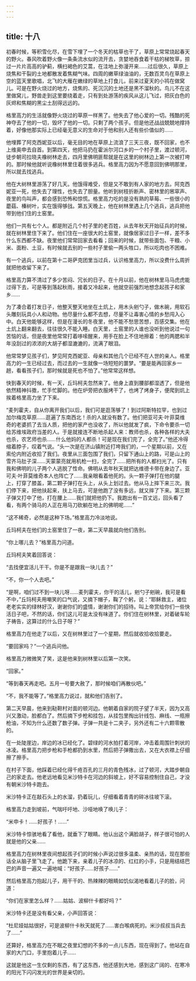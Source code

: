 ```yaml
---
---
---
```

title: 十八
---




初春时候，等积雪化尽，在雪下埋了一个冬天的枯草也干了，草原上常常烧起春天的野火。春风吹着野火像一条条流水似的流开去，贪婪地吞食着干枯的梯牧草，掠过一片片高高的驴蓟，横扫褐色的艾蒿，在洼地上弥漫开来……过后很久，草原上烧焦和干裂的土地都散发着焦糊气味。四周的嫩草绿油油的，无数百灵鸟在草原上空的蓝天里歌唱，北飞的大雁在嫩绿的草地上打食儿，前来过夏天的小鸨在做窝儿。可是在野火烧过的地方，烧焦的、死沉沉的土地还是黑不溜秋的。鸟儿不在这里做窝儿，野兽走到这里要绕着走，只有到处游荡的疾风从这儿飞过，把灰白色的灰烬和焦糊的黑尘土刮得远远的。

格里高力的生活就像野火烧过的草原一样黑了。他失去了他心爱的一切。残酷的死神夺去了他的一切，毁坏了他的一切。只剩了两个孩子。但是他还战战兢兢地撑持着，好像他那实际上已经毫无意义的生命对于他和别人还有些价值似的……

他埋葬了阿克西妮亚以后，毫无目的地在草原上流浪了三天三夜，既不回家，也不上维奥申去自首。到第四天，他把马扔在霍派尔河口乡的一个村子里，渡过顿河，徒步朝司拉晓夫橡树林走去，四月里佛明匪帮就是在这里的树林边上第一次被打垮的。那时候他就听说橡树林里住着很多逃兵。格里高力因为不愿意回到佛明那里，所以就去找逃兵。

他在大树林里游荡了好几天。他饿得难受，但是又不敢到有人家的地方去。阿克西妮亚一死，他失去了理性，也失去了胆量。他听到树枝折断声、密林里的窸窣声、夜里的鸟叫声，都会感到恐怖和惊慌。格里高力吃的是没有熟的草莓、一些很小的蘑菇、榛树叶，实在饿得够戗。第五天晚上，他在树林里遇上几个逃兵，逃兵把他带到他们住的土窑里。

他们一共有七个人。都是附近几个村子里的老百姓，从去年秋天开始征兵的时候，就在树林里住下来了。他们住在一座很大的土窑里，就像居家过日子一样，差不多什么东西都不缺。夜里他们常常回家去看看；回来的时候，就带些面包、干粮、小米、面粉、土豆，有时候就去别的一些村子里偷一两头牲口，所以吃肉也不困难。

有一个逃兵，以前在第十二哥萨克团里当过兵，认识格里高力，所以没费什么周折就把他收留下来了。

格里高力算不清过了多少苦闷、冗长的日子。在十月以前，他在树林里马马虎虎能过得下去，可是等到落起秋雨，接着又冷起来，他就空前强烈地想念起孩子和家乡……

为了凑合着打发日子，他整天整天地坐在土炕上，用木头剜勺子，做木碗，用软石头雕刻玩具小人和动物。他尽量什么都不去想，尽量不让毒害心情的乡愁闯入心中。白天他能够这样，但是在漫长的冬夜里，他不能不愁思苦想，百感交集。他在土炕上翻来翻去，往往很久不能入睡。白天里，土窑里的人谁也没听到他说过一句苦恼的话，但是夜里他常常打着哆嗦醒来，用手在脸上不住地擦着：他的两腮和半年没刮过的浓浓的大胡子都湿漉漉的，流满了眼泪。

他常常梦见孩子们，梦见阿克西妮亚、母亲和其他几个已经不在人世的亲人。格里高力的一生已经过去，而过去的一生就像一场短短的噩梦。“要是能再回家乡一趟，看看孩子们，那时候就是死也不怕了。”他常常这样想。

快到春天的时候，有一天，丘玛柯夫忽然来了。他身上直到腰部都湿透了，但是他依然精神抖擞，忙手忙脚的。他在炉旁把衣服烤干了，也烤了烤身子，便爬到炕上挨着格里高力坐了下来。

“麦列霍夫，自从你离开我们以后，我们可是逛荡够了！到过阿斯特拉罕，也到过加尔梅克草原……逛遍了东南西北！杀的人就没有数了。他们把亚可夫·叶菲莫维奇的老婆抓了去当人质，把他的家产也没收了，所以他就发了疯，下命令要杀一切给苏维埃政府当差的人。于是就接连不断地杀起人来：教师也杀，各种各样的大夫也杀，农艺师也杀……什么他妈的人都杀！可是现在我们完了，全完了。”他还冷得缩着脖子，叹着气说。“头一次是在济山镇附近打垮我们的，一个星期以前，又在索伦内附近收拾了我们。夜里从三面包围了我们，只留下通山上的路，可是山上的雪齐马肚子深……天蒙蒙亮就用机枪一扫，全完了……把所有的人都扫光了。只有我和佛明的儿子两个人逃脱了性命。佛明从去年秋天就把达维德卡带在身边了。亚可夫·叶菲莫维奇本人也阵亡了……我亲眼看着他死的。头一颗子弹打在他的腿上，打穿了膝盖，第二颗子弹打在头上，从头上划过去。他从马上摔下来三次。我们停下来，把他扶起来，扶上马去，可是他跑了没有多远，就又摔了下来。第三颗子弹又打中了他，打在腰上……我们就把他扔下。我跑出有一百丈远，回头看了看，有两个骑马的人正在用马刀砍躺在地上的佛明呢……”

“这不稀奇，必然是这种下场。”格里高力冷淡地说。

丘玛柯夫在他们的土窑里住了一夜，第二天早晨就向他们告别。

“你上哪儿去？”格里高力问道。

丘玛柯夫笑着回答说：

“去找便宜活儿干干。你是不是跟我一块儿去？”

“不，你一个人去吧。”

“是啊，咱们过不到一块儿呀……麦列霍夫，你干的活儿，剜勺子剜碗，我可是看不中，”丘玛柯夫用嘲笑的口气说，又摘下帽子，鞠了个躬，说：“耶稣救主，诸位老老实实的绿林好汉，谢谢你们的盛情，谢谢你们的招待。叫上帝赏给你们一些快活日子吧，不然的话，你们这儿可是太没有味道了。你们住在树林里，对着破车轮子祷告，这算过的什么日子呀？”

格里高力在他走了以后，又在树林里过了一个星期，然后就收拾收拾要走。

“要回家吗？”一个逃兵问他。

格里高力微微笑了笑，这是他来到树林里以后第一次笑。

“回家。”

“等到春天再走吧。五月一号要大赦了，那时候咱们再散伙吧。”

“不，我不能等了。”格里高力说过，就和他们告别了。

第二天早晨，他来到鞑靼村对面的顿河边。他朝着自家的院子望了半天，因为又高兴又激动，脸都白了。然后摘下步枪和挂包，从挂包里掏出针线包、麻线、一瓶擦枪油，不知为什么还数了数子弹。子弹一共是十二夹子，另外还有二十六颗零散的。

在一处陡崖边，岸边的冰已经化了。碧绿的河水拍打着河岸，冲击着周围针刺状的冰凌。格里高力把步枪和手枪都扔到水里，然后把子弹撒出去，又在大衣襟上仔细擦了擦手。

在村子下面，他踩着已经化得千疮百孔的三月的青色残冰，过了顿河，大踏步朝自己的家走去。他老远地看见米沙特卡在河边的斜坡上，好不容易控制住自己，才没有朝米沙特卡跑去。

米沙特卡正在敲石头上的水溜，扔着玩儿，仔细看着青青的碎冰往坡下滚。

格里高力走到坡前，气喘吁吁地、沙哑地唤了唤儿子：

“米申卡！……好孩子！……”

米沙特卡惊骇地看了看他，就垂下了眼睛。他认出这个满脸胡子，样子很可怕的人就是他的父亲……

格里高力在树林里夜间想起孩子们的时候小声说过很多温柔、亲热的话，现在那些话全从脑子里飞走了。他跪下来，亲着儿子的冰凉的、红红的小手，只是用结结巴巴的声音一遍又一遍地喊：“好孩子……好孩子……”

然后格里高力抱起儿子，用干干的、热辣辣的眼睛如饥似渴地看着儿子的脸，问道：

“你们在家里怎么样？……姑姑、波柳什卡都好吗？”

米沙特卡还是没有看父亲，小声回答说：

“杜尼娅姑姑很好，可是波柳什卡秋天就死了……害白喉病死的。米沙叔叔当兵去了……”

还算好，格里高力在不眠之夜里幻想的不多的一点儿东西，现在得到了。他站在自家的大门口，手里抱着儿子……

这就是他这一生仅剩的东西，有了这东西，他还感到大地，感到这广阔的、在寒冷的阳光下闪闪发光的世界是亲切的。